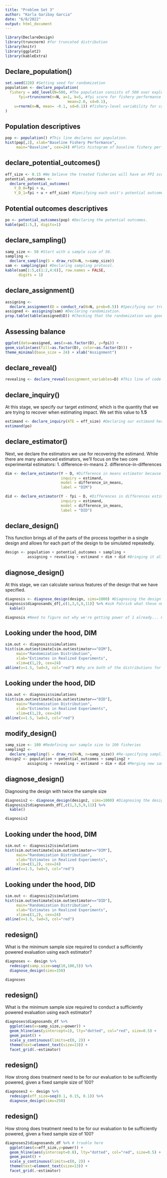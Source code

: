 ```yaml
---
title: "Problem Set 3"
author: "Karla Garibay Garcia"
date: "6/8/2022"
output: html_document
---
```

```r
library(DeclareDesign)
library(truncnorm) #for truncated distribution
library(knitr)
library(ggplot2)
library(kableExtra)
```

## Declare_population()

```r
set.seed(228) #Setting seed for randomization
population <- declare_population(
  fishery = add_level(N=500, #The population consists of 500 over exploited fisheries in Latin America and the Caribbean
      fpi=rtruncnorm(n=N, a=1, b=5, #fpi score for fishery performance indicator mean score for all 68 unique metrics
                            mean=2.0, sd=0.1), 
    u=rnorm(n=N, mean= -0.1, sd=0.1)) #fishery-level variability for calculating the treatment effect. Need to ask Patrick whether this makes sense because idk how to arbitrarily pick this variability
)
```


## Population descriptives

```r
pop <- population() #This line declares our population.
hist(pop[,2], xlab="Baseline Fishery Performance", 
     main="Baseline", cex=24) #Plots histogram of baseline fishery performance across the population. Note the truncated normal distribution.
```

## declare_potential_outcomes()


```r
eff_size <- 0.15 #We believe the treated fisheries will have an FPI score that is higher by 1.5 than the control fisheries. Thus, the ATE = 1.5.
potential_outcomes <- 
  declare_potential_outcomes(
    Y_D_0=fpi + u,
    Y_D_1=fpi + u + eff_size) #Specifying each unit's potential outcomes under treatment (Y_D_1) and control (Y_D_0). A unit's treated potential outcome is equal to their baseline fpi score, plus the increase in fpi score produced by treatment, plus some unit-level variability in its change in fpi score from baseline to endline. A unit's untreated potential outcome is the same, minus the increase in fpi score produced by treatment (i.e., no treatment effect).
```


## Potential outcomes descriptives

```r
po <- potential_outcomes(pop) #Declaring the potential outcomes.
kable(po[1:5,], digits=1)
```


## declare_sampling()

```r
samp_size <- 50 #Start with a sample size of 50.
sampling <- 
  declare_sampling(S = draw_rs(N=N, n=samp_size)) 
sam <- sampling(po) #Declaring sampling protocol.
kable(sam[1:5,c(1:2,4:6)], row.names = FALSE,
      digits = 1)
```


## declare_assignment()


```r
assigning <- 
  declare_assignment(D = conduct_ra(N=N, prob=0.5)) #Specifying our treatment assignment process. We're using simple, complete random assignment where each unit in our sample of 100 has an equal probability of being assigned to treatment and control. In expectation, we should get 50 treated and 50 control villages from this code.
assigned <- assigning(sam) #Declaring randomization.
prop.table(table(assigned$D)) #Checking that the randomization was good. This shows that 50% of our fisheries are in treatment, and 50% of them are in control.
```


## Assessing balance

```r
ggplot(data=assigned, aes(x=as.factor(D), y=fpi)) +
geom_violin(aes(fill=as.factor(D), color=as.factor(D))) +
theme_minimal(base_size = 24) + xlab("Assignment")
```

## declare_reveal()


```r
revealing <- declare_reveal(assignment_variables=D) #This line of code tells DeclareDesign to reveal each sampled unit's potential outcomes based on their assignment to treatment.
```

## declare_inquiry()

At this stage, we specify our target *estimand*, which is the quantity that we are trying to recover when estimating impact. We set this value to **1.5**

```r
estimand <- declare_inquiry(ATE = eff_size) #Declaring our estimand here, which is equal to the effect size (1.5, or the treatment effect from receiving treatment.)
estimand(po)
```


## declare_estimator()

Next, we declare the estimators we use for recovering the estimand. While there are many advanced estimators, we'll focus on the two core experimental estimators:
1. difference-in-means
2. difference-in-differences

```r
dim <- declare_estimator(Y ~ D, #Difference in means estimator because this equation is going to estimate the difference in the average level of endline fpi score between treatment and control fisheries.
                         inquiry = estimand,
                         model = difference_in_means, 
                         label = "DIM")

did <- declare_estimator(Y - fpi ~ D, #Differences in differences estimator because this equation estimates the difference in the difference between endline and baseline fpi score between treatment and control fisheries.
                         inquiry = estimand,
                         model = difference_in_means, 
                         label = "DID")
```


## declare_design()

This function brings all of the parts of the process together in a single design and allows for each part of the design to be simulated repeatedly.

```r
design <- population + potential_outcomes + sampling +
          assigning + revealing + estimand + dim + did #Bringing it all together; this call specifies our entire design from defining the population to specifying the estimators.
```


## diagnose_design()

At this stage, we can calculate various features of the design that we have specified.

```r
diagnosis <- diagnose_design(design, sims=1000) #Diagnosing the design over 1000 simulations (to estimate bias and to calculate power.)
diagnosis$diagnosands_df[,c(1,3,5,9,11)] %>% #ask Patrick what these numbers are
  kable() 

diagnosis #Need to figure out why we're getting power of 1 already... Could it be the same error from the problem set?

```


## Looking under the hood, DIM

```r
sim.out <- diagnosis$simulations 
hist(sim.out$estimate[sim.out$estimator=="DIM"],
     main="Randomization Distribution",
     xlab="Estimates in Realized Experiments",
     xlim=c(1,2), cex=24)
abline(v=1.5, lwd=3, col="red") #Why are both of the distributions for DIM and DIM the same?
```

## Looking under the hood, DID

```r
sim.out <- diagnosis$simulations 
hist(sim.out$estimate[sim.out$estimator=="DID"],
     main="Randomization Distribution",
     xlab="Estimates in Realized Experiments",
     xlim=c(1,2), cex=24)
abline(v=1.5, lwd=3, col="red")
```

## modify_design()


```r
samp_size <- 100 #Redefining our sample size to 100 fisheries
sampling2 <- 
  declare_sampling(S = draw_rs(N=N, n=samp_size)) #Re-specifying sampling strategy.
design2 <- population + potential_outcomes + sampling2 +
          assigning + revealing + estimand + dim + did #Merging new sampling strategy into the DeclareDesign framework; note that all other features of the design (our estimators, randomization, etc.) remain unchanged.
```

## diagnose_design()

Diagnosing the design with twice the sample size

```r
diagnosis2 <- diagnose_design(design2, sims=1000) #Diagnosing the design over 1000 simulations (to estimate bias and to calculate power.)
diagnosis2$diagnosands_df[,c(1,3,5,9,11)] %>%
  kable()

diagnosis2
```


## Looking under the hood, DIM

```r
sim.out <- diagnosis2$simulations
hist(sim.out$estimate[sim.out$estimator=="DIM"],
     main="Randomization Distribution",
     xlab="Estimates in Realized Experiments",
     xlim=c(1,2), cex=24)
abline(v=1.5, lwd=3, col="red")
```

## Looking under the hood, DID

```r
sim.out <- diagnosis2$simulations
hist(sim.out$estimate[sim.out$estimator=="DID"],
     main="Randomization Distribution",
     xlab="Estimates in Realized Experiments",
     xlim=c(1,2), cex=24)
abline(v=1.5, lwd=3, col="red")
```

## redesign()
What is the minimum sample size required to conduct a sufficiently powered evaluation using each estimator?
```r
diagnoses <- design %>% 
  redesign(samp_size=seq(10,100,5)) %>% 
  diagnose_design(sims=150)

diagnoses
```

## redesign()
What is the minimum sample size required to conduct a sufficiently powered evaluation using each estimator?
```r
diagnoses$diagnosands_df %>% 
  ggplot(aes(x=samp_size,y=power)) +
  geom_hline(aes(yintercept=1), lty="dotted", col="red", size=0.5) +
  geom_point() +
  scale_y_continuous(limits=c(0, 2)) +
  theme(text=element_text(size=13)) +
  facet_grid(.~estimator)
```


## redesign()
How strong does treatment need to be for our evaluation to be sufficiently powered, given a fixed sample size of 100?
```r
diagnoses2 <- design %>% 
  redesign(eff_size=seq(0.1, 0.15, 0.1)) %>% 
  diagnose_design(sims=250)
```

## redesign()
How strong does treatment need to be for our evaluation to be sufficiently powered, given a fixed sample size of 100?
```r
diagnoses2$diagnosands_df %>% # trouble here
  ggplot(aes(x=eff_size,y=power)) +
  geom_hline(aes(yintercept=0.8), lty="dotted", col="red", size=0.5) +
  geom_point() +
  scale_y_continuous(limits=c(0, 2)) +
  theme(text=element_text(size=13)) +
  facet_grid(.~estimator)
```